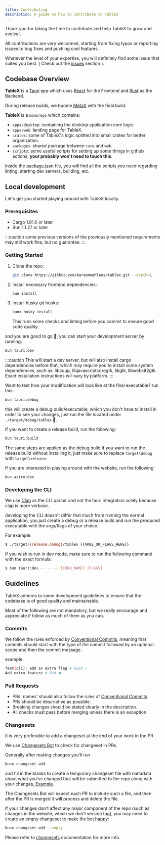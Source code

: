 ---
title: Contributing
description: A guide on how to contribute to TableX
---


Thank you for taking the time to contribute and help TableX to grow and evolve!.

All contributions are very welcomed, starting from fixing typos or reporting issues to bug fixes and pushing cool features.

Whatever the level of your expertise, you will definitely find some issue that suites you best. ( Check out the [issues](https://github.com/kareemmahlees/tablex/issues) section ).

## Codebase Overview

**TableX** is a [Tauri](https://tauri.app/) app which uses [React](https://react.dev/) for the Frontend and [Rust](https://www.rust-lang.org/) as the Backend.

During release builds, we bundle [MetaX](https://github.com/kareemmahlees/meta-x) with the final build.

**TableX** is a `monorepo` which contains:

- `apps/desktop`: containing the desktop application core logic.
- `apps/web`: landing page for TableX.
- `crates`: some of TableX's logic splitted into small crates for better organization.
- `packages`: shared package between `core` and `web`.
- `scripts`: some useful scripts for setting up some things in github actions, **your probably won't need to touch this**.

Inside the [package.json](../../../../../../package.json) file, you will find all the scripts you need regarding linting, starting dev servers, building, etc.

## Local development

Let's get you started playing around with TableX locally.

### Prerequisites

- Cargo 1.81.0 or later
- Bun 1.1.27 or later

:::caution
some previous versions of the previously mentioned requirements may still work fine, but no guarantee.
:::

### Getting Started

<Steps>

1. Clone the repo:
   ```sh frame="none"
   git clone https://github.com/kareemmahlees/tablex.git --depth=1
   ```
2. Install necessary frontend dependencies:
   ```sh frame="none"
   bun install
   ```
3. Install husky git hooks:
   ```sh frame="none"
   bunx husky install
   ```
   This runs some checks and linting before you commit to ensure good code quality.

</Steps>

and you are good to go 💫, you can start your development server by running:

```sh frame="none"
bun tauri:dev
```

:::caution
This will start a dev server, but will also install cargo dependencies before
that, which may require you to install some system dependencies, such as:
libsoup, libjavascriptcoregtk, libgtk, libwebkit2gtk. Exact installation
instructions will vary by platform.
:::

Want to test how your modification will look like at the final executable? run this:

```sh frame="none"
bun tauri:debug
```

this will create a debug build/executable, which you don't have to install in
order to see your changes, just run the file located under
`./target/debug/tablex` 🥳.

If you want to create a release build, run the following:

```sh frame="none"
bun tauri:build
```

The same steps are applied as the debug build if you want to run the release
build without installing it, just make sure to replace `target\debug` with
`target\release`.

If you are interested in playing around with the website, run the following:

```sh frame="none"
bun astro:dev
```

### Developing the CLI

We use [Clap](https://docs.rs/clap/latest/clap/) as the CLI parser and not the tauri integration solely because clap is more verbose.

developing the CLI doesn't differ that much from running the normal application, you just create a debug or a release build and run the produced executable with the args/flags of your choice.

For example:

```sh frame="none"
$ ./target/{release,debug}/tablex {{ARGS_OR_FLAGS_HERE}}
```

If you wish to run in dev mode, make sure to run the following command with the exact formula:

```sh frame="none"
$ bun tauri:dev -- -- -- [CONN_NAME] [FLAGS]
```

## Guidelines

TableX adheres to some development guidelines to ensure that the codebase is of good quality and maintainable.

Most of the following are not mandatory, but we really encourage and appreciate if follow as much of them as you can.

### Commits

We follow the rules enforced by [Conventional
Commits](https://www.conventionalcommits.org/en/v1.0.0/), meaning that commits
should start with the type of the commit followed by an optional scope and then
the commit message.

example:

```sh frame="none"
feat(cli): add an extra flag # Good ✅
Add extra feature # Bad ❌
```

### Pull Requests

- PRs' names' should also follow the rules of [Conventional
  Commits](https://www.conventionalcommits.org/en/v1.0.0/).
- PRs should be descriptive as possible.
- Breaking changes should be stated clearly in the description.
- All checks must pass before merging unless there is an exception.

### Changesets

It is very preferable to add a changeset at the end of your work in the PR.

We use [Changesets Bot](https://github.com/changesets/bot) to check for changeset in PRs.

Generally after making changes you'll run

```sh frame="none"
bunx changeset add
```

and fill in the blanks to create a temporary changeset file with metadata about
what you've changed that will be submitted to the repo along with your changes, [Example](https://github.com/kareemmahlees/tablex/commit/6806384).

The Changesets Bot will expect each PR to include such a file, and then after
the PR is merged it will process and delete the file.

If your changes don't affect any major component of the repo (such as changes in the website, which we don't version tag), you may need to create an empty
changeset to make the bot happy:

```sh frame="none"
bunx changeset add --empty
```

Please refer to [changesets](https://github.com/changesets/changesets) documentation for more info.
